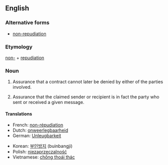==English==

===Alternative forms===
*[[non-repudiation]]

===Etymology===

[[non-]] + [[repudiation]]

===Noun===
{{en-noun|-}}
{{wikipedia}}
# {{legal}} Assurance that a contract cannot later be denied by either of the parties involved.
# {{telecommunication}} Assurance that the claimed sender or recipient is in fact the party who sent or received a given message.

====Translations====
{{trans-top|assurance of digital sending or receipt}}
*French: [[non-répudiation]]
*Dutch: [[onweerlegbaarheid]]
*German: [[Unleugbarkeit]] {{f}}
{{trans-mid}}
*Korean: [[부인방지]] (buinbangji)
*Polish: [[niezaprzeczalność]]
*Vietnamese: [[chống thoái thác]]
{{trans-bottom}}